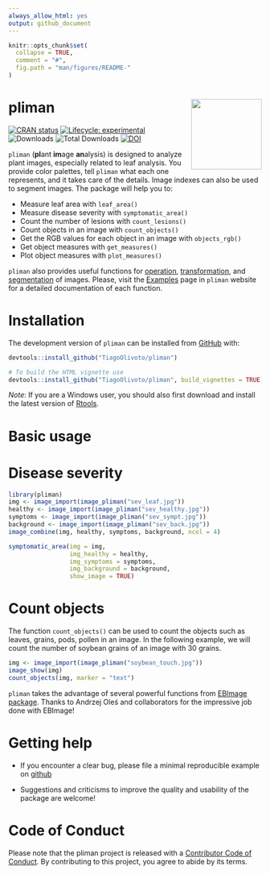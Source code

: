 ```yaml
---
always_allow_html: yes
output: github_document
---
```


<!-- README.md is generated from README.Rmd. Please edit that file -->

```r
knitr::opts_chunk$set(
  collapse = TRUE,
  comment = "#",
  fig.path = "man/figures/README-"
)

```

# pliman <img src="man/figures/logo_pliman.svg" align="right" height="140/"/>

<!-- badges: start -->
[![CRAN status](https://www.r-pkg.org/badges/version-ago/pliman)](https://CRAN.R-project.org/package=metan)
[![Lifecycle: experimental](https://img.shields.io/badge/lifecycle-experimental-brightgreen.svg)](https://www.tidyverse.org/lifecycle/#experimental)
![Downloads](http://cranlogs.r-pkg.org/badges/pliman)
![Total Downloads](https://cranlogs.r-pkg.org/badges/grand-total/pliman)
[![DOI](https://zenodo.org/badge/352844585.svg)](https://zenodo.org/badge/latestdoi/352844585)
<!-- badges: end -->

`pliman` (**pl**ant **im**age **an**alysis) is designed to analyze plant images, especially related to leaf analysis. You provide color palettes, tell `pliman` what each one represents, and it takes care of the details. Image indexes can also be used to segment images. The package will help you to:

* Measure leaf area with `leaf_area()`
* Measure disease severity with `symptomatic_area()`
* Count the number of lesions with `count_lesions()`
* Count objects in an image with `count_objects()`
* Get the RGB values for each object in an image with `objects_rgb()`
* Get object measures with `get_measures()`
* Plot object measures with `plot_measures()`

`pliman` also provides useful functions for [operation](https://tiagoolivoto.github.io/pliman/reference/image_combine.html), [transformation](https://tiagoolivoto.github.io/pliman/reference/utils_transform.html), and [segmentation](https://tiagoolivoto.github.io/pliman/reference/image_binary.html) of images. Please, visit the [Examples](https://tiagoolivoto.github.io/pliman/index.html) page in `pliman` website for a detailed documentation of each function.


# Installation

The development version of `pliman` can be installed from [GitHub](https://github.com/TiagoOlivoto/pliman) with:

```r
devtools::install_github("TiagoOlivoto/pliman")

# To build the HTML vignette use
devtools::install_github("TiagoOlivoto/pliman", build_vignettes = TRUE)

```

*Note*: If you are a Windows user, you should also first download and install the latest version of [Rtools](https://cran.r-project.org/bin/windows/Rtools/).


# Basic usage
# Disease severity

```r
library(pliman)
img <- image_import(image_pliman("sev_leaf.jpg"))
healthy <- image_import(image_pliman("sev_healthy.jpg"))
symptoms <- image_import(image_pliman("sev_sympt.jpg"))
background <- image_import(image_pliman("sev_back.jpg"))
image_combine(img, healthy, symptoms, background, ncol = 4)

```

```r
symptomatic_area(img = img,
                 img_healthy = healthy,
                 img_symptoms = symptoms,
                 img_background = background,
                 show_image = TRUE)
```

# Count objects
The function `count_objects()` can be used to count the objects such as leaves, grains, pods, pollen in an image. In the following example, we will count the number of soybean grains of an image with 30 grains.

```r
img <- image_import(image_pliman("soybean_touch.jpg"))
image_show(img)
count_objects(img, marker = "text")

```


`pliman` takes the advantage of several powerful functions from [EBImage package](https://bioconductor.org/packages/release/bioc/html/EBImage.html). Thanks to Andrzej Oleś and collaborators for the impressive job done with EBImage!


# Getting help

-   If you encounter a clear bug, please file a minimal reproducible example on [github](https://github.com/TiagoOlivoto/pliman/issues)

-   Suggestions and criticisms to improve the quality and usability of the package are welcome!

# Code of Conduct

Please note that the pliman project is released with a [Contributor Code of Conduct](https://tiagoolivoto.github.io/pliman/CODE_OF_CONDUCT.html). By contributing to this project, you agree to abide by its terms.

